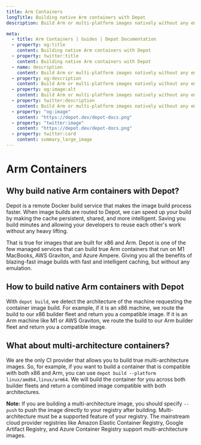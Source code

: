 ```yaml
---
title: Arm Containers
longTitle: Building native Arm containers with Depot
description: Build Arm or multi-platform images natively without any emulation with a single build command

meta:
  - title: Arm Containers | Guides | Depot Documentation
  - property: og:title
    content: Building native Arm containers with Depot
  - property: twitter:title
    content: Building native Arm containers with Depot
  - name: description
    content: Build Arm or multi-platform images natively without any emulation with a single build command
  - property: og:description
    content: Build Arm or multi-platform images natively without any emulation with a single build command
  - property: og:image:alt
    content: Build Arm or multi-platform images natively without any emulation with a single build command
  - property: twitter:description
    content: Build Arm or multi-platform images natively without any emulation with a single build command
  - property: "og:image"
    content: "https://depot.dev/depot-docs.png"
  - property: "twitter:image"
    content: "https://depot.dev/depot-docs.png"
  - property: twitter:card
    content: summary_large_image
---
```


# Arm Containers

## Why build native Arm containers with Depot?

Depot is a remote Docker build service that makes the image build process faster. When image builds are routed to Depot, we can speed up your build by making the cache persistent, shared, and more intelligent. Saving you build minutes and allowing your developers to reuse each other's work without any heavy lifting.

That is true for images that are built for x86 and Arm. Depot is one of the few managed services that can build true Arm containers that run on M1 MacBooks, AWS Graviton, and Azure Ampere. Giving you all the benefits of blazing-fast image builds with fast and intelligent caching,
but without any emulation.

## How to build native Arm containers with Depot

With `depot build`, we detect the architecture of the machine requesting the container image build. For example, if it is an x86 machine, we route the build to our x86 builder fleet and return you a compatible image.
If it is an Arm machine like M1 or AWS Graviton, we route the build to our Arm builder fleet and return you a compatible image.

## What about multi-architecture containers?

We are the only CI provider that allows you to build true multi-architecture images. So, for example, if you want to build a container that is compatible with both x86 and Arm, you can use `depot build --platform linux/amd64,linux/arm64`.
We will build the container for you across both builder fleets and return a combined image compatible with both architectures.

**Note:** If you are building a multi-architecture image, you should specify `--push` to push the image directly to your registry after building. Multi-architecture must be a supported feature of your registry. The mainstream cloud provider registries like Amazon Elastic Container Registry, Google Artifact Registry, and Azure Container Registry support multi-architecture images.
